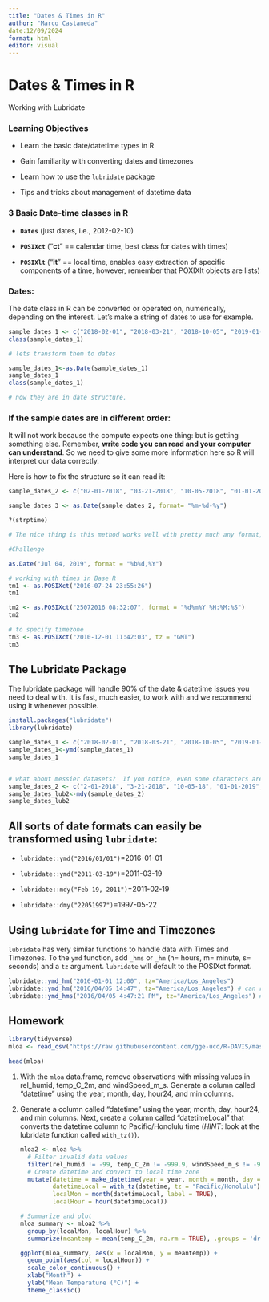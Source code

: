 ```yaml
---
title: "Dates & Times in R"
author: "Marco Castaneda"
date:12/09/2024
format: html
editor: visual
---
```


# Dates & Times in R

Working with Lubridate

### Learning Objectives

-   Learn the basic date/datetime types in R

-   Gain familiarity with converting dates and timezones

-   Learn how to use the `lubridate` package

-   Tips and tricks about management of datetime data

### 3 Basic Date-time classes in R

-   **`Dates`** (just dates, i.e., 2012-02-10)

-   **`POSIXct`** (“**ct**” == calendar time, best class for dates with times)

-   **`POSIXlt`** (“**lt**” == local time, enables easy extraction of specific components of a time, however, remember that POXIXlt objects are lists)

### Dates:

The date class in R can be converted or operated on, numerically, depending on the interest. Let's make a string of dates to use for example.

```r
sample_dates_1 <- c("2018-02-01", "2018-03-21", "2018-10-05", "2019-01-01", "2019-02-18")
class(sample_dates_1)

# lets transform them to dates

sample_dates_1<-as.Date(sample_dates_1)
sample_dates_1
class(sample_dates_1)

# now they are in date structure. 
```

### If the sample dates are in different order:

It will not work because the compute expects one thing: but is getting something else. Remember, **write code you can read and your computer can understand**. So we need to give some more information here so R will interpret our data correctly.

Here is how to fix the structure so it can read it:

```r
sample_dates_2 <- c("02-01-2018", "03-21-2018", "10-05-2018", "01-01-2019", "02-18-2019")

sample_dates_3 <- as.Date(sample_dates_2, format= "%m-%d-%y")

?(strptime)

# The nice thing is this method works well with pretty much any format, you just need to provide the associated codes and sturcture. 

#Challenge 

as.Date("Jul 04, 2019", format = "%b%d,%Y")

# working with times in Base R
tm1 <- as.POSIXct("2016-07-24 23:55:26")
tm1

tm2 <- as.POSIXct("25072016 08:32:07", format = "%d%m%Y %H:%M:%S")
tm2

# to specify timezone 
tm3 <- as.POSIXct("2010-12-01 11:42:03", tz = "GMT")
tm3
```

## The Lubridate Package

The lubridate package will handle 90% of the date & datetime issues you need to deal with. It is fast, much easier, to work with and we recommend using it whenever possible.

```r
install.packages("lubridate")
library(lubridate)

sample_dates_1 <- c("2018-02-01", "2018-03-21", "2018-10-05", "2019-01-01", "2019-02-18")
sample_dates_1<-ymd(sample_dates_1)
sample_dates_1


# what about messier datasets?  If you notice, even some characters are missing. 
sample_dates_2 <- c("2-01-2018", "3-21-2018", "10-05-18", "01-01-2019", "02-18-2019")
sample_dates_lub2<-mdy(sample_dates_2)
sample_dates_lub2
```

## All sorts of date formats can easily be transformed using `lubridate`:

-   `lubridate::ymd("2016/01/01")`=2016-01-01

-   `lubridate::ymd("2011-03-19")`=2011-03-19

-   `lubridate::mdy("Feb 19, 2011")`=2011-02-19

-   `lubridate::dmy("22051997")`=1997-05-22

## Using `lubridate` for Time and Timezones

`lubridate` has very similar functions to handle data with Times and Timezones. To the `ymd` function, add `_hms` or `_hm` (h= hours, m= minute, s= seconds) and a `tz` argument. `lubridate` will default to the POSIXct format.

```r
lubridate::ymd_hm("2016-01-01 12:00", tz="America/Los_Angeles")
lubridate::ymd_hm("2016/04/05 14:47", tz="America/Los_Angeles") # can read 24 hr time
lubridate::ymd_hms("2016/04/05 4:47:21 PM", tz="America/Los_Angeles") # 12 hr time but converts to 24
```

## Homework

```r
library(tidyverse)
mloa <- read_csv("https://raw.githubusercontent.com/gge-ucd/R-DAVIS/master/data/mauna_loa_met_2001_minute.csv")

head(mloa)
```

1.  With the `mloa` data.frame, remove observations with missing values in rel_humid, temp_C_2m, and windSpeed_m_s. Generate a column called “datetime” using the year, month, day, hour24, and min columns.

2.  Generate a column called “datetime” using the year, month, day, hour24, and min columns. Next, create a column called “datetimeLocal” that converts the datetime column to Pacific/Honolulu time (*HINT*: look at the lubridate function called `with_tz()`).

    ```r
    mloa2 <- mloa %>% 
      # Filter invalid data values
      filter(rel_humid != -99, temp_C_2m != -999.9, windSpeed_m_s != -999.9) %>% 
      # Create datetime and convert to local time zone
      mutate(datetime = make_datetime(year = year, month = month, day = day, hour = hour24, min = min),
             datetimeLocal = with_tz(datetime, tz = "Pacific/Honolulu"),
             localMon = month(datetimeLocal, label = TRUE),
             localHour = hour(datetimeLocal)) 

    # Summarize and plot
    mloa_summary <- mloa2 %>% 
      group_by(localMon, localHour) %>% 
      summarize(meantemp = mean(temp_C_2m, na.rm = TRUE), .groups = 'drop')

    ggplot(mloa_summary, aes(x = localMon, y = meantemp)) + 
      geom_point(aes(col = localHour)) + 
      scale_color_continuous() + 
      xlab("Month") + 
      ylab("Mean Temperature (°C)") + 
      theme_classic()
    ```
